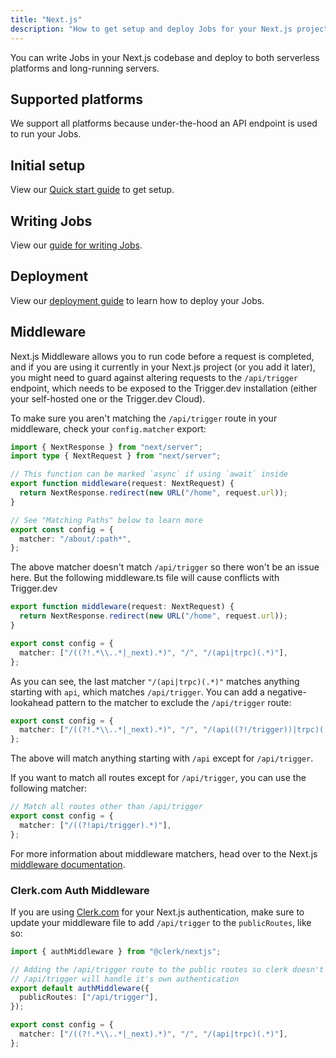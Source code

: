 ```yaml
---
title: "Next.js"
description: "How to get setup and deploy Jobs for your Next.js project"
---
```


You can write Jobs in your Next.js codebase and deploy to both serverless platforms and long-running servers.

## Supported platforms

We support all platforms because under-the-hood an API endpoint is used to run your Jobs.

## Initial setup

View our [Quick start guide](/documentation/quickstart) to get setup.

## Writing Jobs

View our [guide for writing Jobs](/documentation/guides/create-a-job).

## Deployment

View our [deployment guide](/documentation/guides/deployment) to learn how to deploy your Jobs.

## Middleware

Next.js Middleware allows you to run code before a request is completed, and if you are using it currently in your Next.js project (or you add it later), you might need to guard against altering requests to the `/api/trigger` endpoint, which needs to be exposed to the Trigger.dev installation (either your self-hosted one or the Trigger.dev Cloud).

To make sure you aren't matching the `/api/trigger` route in your middleware, check your `config.matcher` export:

```ts middleware.ts
import { NextResponse } from "next/server";
import type { NextRequest } from "next/server";

// This function can be marked `async` if using `await` inside
export function middleware(request: NextRequest) {
  return NextResponse.redirect(new URL("/home", request.url));
}

// See "Matching Paths" below to learn more
export const config = {
  matcher: "/about/:path*",
};
```

The above matcher doesn't match `/api/trigger` so there won't be an issue here. But the following middleware.ts file will cause conflicts with Trigger.dev

```ts middleware.ts
export function middleware(request: NextRequest) {
  return NextResponse.redirect(new URL("/home", request.url));
}

export const config = {
  matcher: ["/((?!.*\\..*|_next).*)", "/", "/(api|trpc)(.*)"],
};
```

As you can see, the last matcher `"/(api|trpc)(.*)"` matches anything starting with `api`, which matches `/api/trigger`. You can add a negative-lookahead pattern to the matcher to exclude the `/api/trigger` route:

```ts middleware.ts
export const config = {
  matcher: ["/((?!.*\\..*|_next).*)", "/", "/(api((?!/trigger))|trpc)(.*)"],
};
```

The above will match anything starting with `/api` except for `/api/trigger`.

If you want to match all routes except for `/api/trigger`, you can use the following matcher:

```ts middleware.ts
// Match all routes other than /api/trigger
export const config = {
  matcher: ["/((?!api/trigger).*)"],
};
```

For more information about middleware matchers, head over to the Next.js [middleware documentation](https://nextjs.org/docs/pages/building-your-application/routing/middleware#matcher).

### Clerk.com Auth Middleware

If you are using [Clerk.com](https://clerk.com) for your Next.js authentication, make sure to update your middleware file to add `/api/trigger` to the `publicRoutes`, like so:

```ts middleware.ts
import { authMiddleware } from "@clerk/nextjs";

// Adding the /api/trigger route to the public routes so clerk doesn't return a 401
// /api/trigger will handle it's own authentication
export default authMiddleware({
  publicRoutes: ["/api/trigger"],
});

export const config = {
  matcher: ["/((?!.*\\..*|_next).*)", "/", "/(api|trpc)(.*)"],
};
```
